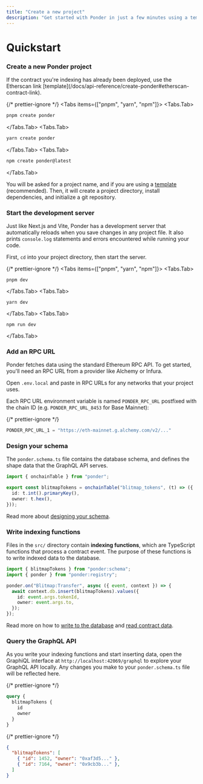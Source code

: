 ```yaml
---
title: "Create a new project"
description: "Get started with Ponder in just a few minutes using a template."
---
```



# Quickstart

<Steps>

### Create a new Ponder project

<Callout type="info">
  If the contract you're indexing has already been deployed, use the Etherscan
  link [template](/docs/api-reference/create-ponder#etherscan-contract-link).
</Callout>

{/* prettier-ignore */}
<Tabs items={["pnpm", "yarn", "npm"]}>
  <Tabs.Tab>
```bash filename="shell"
pnpm create ponder
```
</Tabs.Tab>
  <Tabs.Tab>
```bash filename="shell"
yarn create ponder
```
</Tabs.Tab>
  <Tabs.Tab>
```bash filename="shell"
npm create ponder@latest
```
</Tabs.Tab>
</Tabs>

You will be asked for a project name, and if you are using a [template](/docs/api-reference/create-ponder#templates) (recommended). Then, it will create a project directory, install dependencies, and initialize a git repository.

### Start the development server

Just like Next.js and Vite, Ponder has a development server that automatically reloads when you save changes in any project file. It also prints `console.log` statements and errors encountered while running your code.

First, `cd` into your project directory, then start the server.

{/* prettier-ignore */}
<Tabs items={["pnpm", "yarn", "npm"]}>
  <Tabs.Tab>
```
pnpm dev
```
</Tabs.Tab>
  <Tabs.Tab>
```
yarn dev
```
</Tabs.Tab>
  <Tabs.Tab>
```
npm run dev
```
</Tabs.Tab>
</Tabs>

### Add an RPC URL

Ponder fetches data using the standard Ethereum RPC API. To get started, you'll need an RPC URL from a provider like Alchemy or Infura.

Open `.env.local` and paste in RPC URLs for any networks that your project uses.

Each RPC URL environment variable is named `PONDER_RPC_URL` postfixed with the chain ID (e.g. `PONDER_RPC_URL_8453` for Base Mainnet):

{/* prettier-ignore */}
```js filename=".env.local"
PONDER_RPC_URL_1 = "https://eth-mainnet.g.alchemy.com/v2/..."
```

### Design your schema

The `ponder.schema.ts` file contains the database schema, and defines the shape data that the GraphQL API serves.

```ts filename="ponder.schema.ts"
import { onchainTable } from "ponder";

export const blitmapTokens = onchainTable("blitmap_tokens", (t) => ({
  id: t.int().primaryKey(),
  owner: t.hex(),
}));
```

Read more about [designing your schema](/docs/schema).

### Write indexing functions

Files in the `src/` directory contain **indexing functions**, which are TypeScript functions that process a contract event. The purpose of these functions is to write indexed data to the database.

```ts filename="src/index.ts"
import { blitmapTokens } from "ponder:schema";
import { ponder } from "ponder:registry";

ponder.on("Blitmap:Transfer", async ({ event, context }) => {
  await context.db.insert(blitmapTokens).values({
    id: event.args.tokenId,
    owner: event.args.to,
  });
});
```

Read more on how to [write to the database](/docs/indexing/write-to-the-database) and [read contract data](/docs/indexing/read-contract-data).

### Query the GraphQL API

As you write your indexing functions and start inserting data, open the GraphiQL interface at `http://localhost:42069/graphql` to explore your GraphQL API locally. Any changes you make to your `ponder.schema.ts` file will be reflected here.

<div className="code-columns">

{/* prettier-ignore */}
```graphql filename="Query"
query {
  blitmapTokens {
    id
    owner
  }
}
```

{/* prettier-ignore */}
```json filename="Result"
{
  "blitmapTokens": [
    { "id": 1452, "owner": "0xaf3d5..." },
    { "id": 7164, "owner": "0x9cb3b..." },
  ]
}
```

</div>

</Steps>
